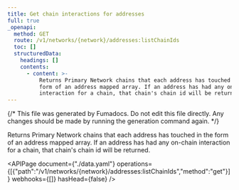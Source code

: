 ```yaml
---
title: Get chain interactions for addresses
full: true
_openapi:
  method: GET
  route: /v1/networks/{network}/addresses:listChainIds
  toc: []
  structuredData:
    headings: []
    contents:
      - content: >-
          Returns Primary Network chains that each address has touched in the
          form of an address mapped array. If an address has had any on-chain
          interaction for a chain, that chain's chain id will be returned.
---
```


{/* This file was generated by Fumadocs. Do not edit this file directly. Any changes should be made by running the generation command again. */}

Returns Primary Network chains that each address has touched in the form of an address mapped array. If an address has had any on-chain interaction for a chain, that chain's chain id will be returned.

<APIPage document={"./data.yaml"} operations={[{"path":"/v1/networks/{network}/addresses:listChainIds","method":"get"}]} webhooks={[]} hasHead={false} />